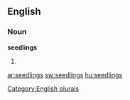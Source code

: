 
==English==

===Noun===
'''seedlings'''

# {{plural of|[[seedling]]}}

[[Category:English plurals]]

[[ar:seedlings]]
[[sw:seedlings]]
[[hu:seedlings]]
